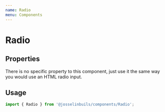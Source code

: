 ```yaml
---
name: Radio
menu: Components
---
```



# Radio

## Properties

There is no specific property to this component, just use it the same way you
would use an HTML radio input.

## Usage

```js
import { Radio } from '@josselinbuils/components/Radio';
```

<Playground>
  <Radio name="example" />
  <Radio defaultChecked name="example" style={{ marginLeft: '1rem' }} />
  <Radio disabled name="example" style={{ marginLeft: '1rem' }} />
</Playground>
